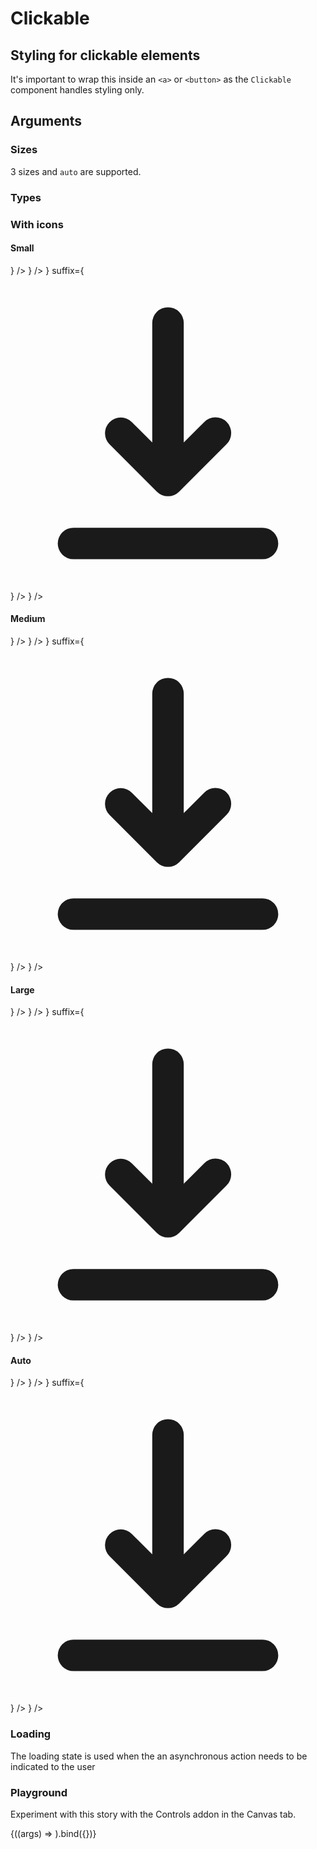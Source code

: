 

<Meta title="molecules/clickable" component={Clickable} />

# Clickable

## Styling for clickable elements

It's important to wrap this inside an `<a>` or `<button>` as the `Clickable` component handles styling only.

<Preview>
  <Story name="standard">
    <Clickable size="medium" label="Button" />
  </Story>
</Preview>

## Arguments

<ArgsTable of={Clickable} />

### Sizes

3 sizes and `auto` are supported.

<Preview>
  <Story name="sizes">
    <div className="flex gap-4 items-center w-full">
      <Clickable size="large" label="Large" />
      <Clickable size="medium" label="Medium" />
      <Clickable size="small" label="Small" />
      <Clickable size="auto" label="Automatic can be really long" />
    </div>
  </Story>
</Preview>

### Types

<Preview>
  <Story name="types">
    <div className="flex gap-4 items-center w-full">
      <Clickable label="Primary" type="primary" />
      <Clickable label="Secondary" type="secondary" />
      <Clickable label="Alert" type="alert" />
    </div>
  </Story>
</Preview>

### With icons

#### Small

<Preview>
  <Story name="with icons (small)">
    <div className="flex gap-4 items-center w-full">
      <Clickable
        label="Download"
        size="small"
        prefix={
          <svg fill="currentColor" viewBox="0 0 20 20" xmlns="http://www.w3.org/2000/svg">
            <path
              fillRule="evenodd"
              d="M3 17a1 1 0 011-1h12a1 1 0 110 2H4a1 1 0 01-1-1zm3.293-7.707a1 1 0 011.414 0L9 10.586V3a1 1 0 112 0v7.586l1.293-1.293a1 1 0 111.414 1.414l-3 3a1 1 0 01-1.414 0l-3-3a1 1 0 010-1.414z"
              clipRule="evenodd"
            />
          </svg>
        }
      />
      <Clickable
        label="Download"
        size="small"
        suffix={
          <svg fill="currentColor" viewBox="0 0 20 20" xmlns="http://www.w3.org/2000/svg">
            <path
              fillRule="evenodd"
              d="M3 17a1 1 0 011-1h12a1 1 0 110 2H4a1 1 0 01-1-1zm3.293-7.707a1 1 0 011.414 0L9 10.586V3a1 1 0 112 0v7.586l1.293-1.293a1 1 0 111.414 1.414l-3 3a1 1 0 01-1.414 0l-3-3a1 1 0 010-1.414z"
              clipRule="evenodd"
            />
          </svg>
        }
      />
      <Clickable
        label="Download"
        size="small"
        prefix={
          <svg fill="currentColor" viewBox="0 0 20 20" xmlns="http://www.w3.org/2000/svg">
            <path
              fillRule="evenodd"
              d="M3 17a1 1 0 011-1h12a1 1 0 110 2H4a1 1 0 01-1-1zm3.293-7.707a1 1 0 011.414 0L9 10.586V3a1 1 0 112 0v7.586l1.293-1.293a1 1 0 111.414 1.414l-3 3a1 1 0 01-1.414 0l-3-3a1 1 0 010-1.414z"
              clipRule="evenodd"
            />
          </svg>
        }
        suffix={
          <svg fill="currentColor" viewBox="0 0 20 20" xmlns="http://www.w3.org/2000/svg">
            <path
              fillRule="evenodd"
              d="M3 17a1 1 0 011-1h12a1 1 0 110 2H4a1 1 0 01-1-1zm3.293-7.707a1 1 0 011.414 0L9 10.586V3a1 1 0 112 0v7.586l1.293-1.293a1 1 0 111.414 1.414l-3 3a1 1 0 01-1.414 0l-3-3a1 1 0 010-1.414z"
              clipRule="evenodd"
            />
          </svg>
        }
      />
      <Clickable
        size="small"
        suffix={
          <svg fill="currentColor" viewBox="0 0 20 20" xmlns="http://www.w3.org/2000/svg">
            <path
              fillRule="evenodd"
              d="M3 17a1 1 0 011-1h12a1 1 0 110 2H4a1 1 0 01-1-1zm3.293-7.707a1 1 0 011.414 0L9 10.586V3a1 1 0 112 0v7.586l1.293-1.293a1 1 0 111.414 1.414l-3 3a1 1 0 01-1.414 0l-3-3a1 1 0 010-1.414z"
              clipRule="evenodd"
            />
          </svg>
        }
      />
    </div>
  </Story>
</Preview>

#### Medium

<Preview>
  <Story name="with icons (medium)">
    <div className="flex gap-4 items-center w-full">
      <Clickable
        label="Download"
        size="medium"
        prefix={
          <svg fill="currentColor" viewBox="0 0 20 20" xmlns="http://www.w3.org/2000/svg">
            <path
              fillRule="evenodd"
              d="M3 17a1 1 0 011-1h12a1 1 0 110 2H4a1 1 0 01-1-1zm3.293-7.707a1 1 0 011.414 0L9 10.586V3a1 1 0 112 0v7.586l1.293-1.293a1 1 0 111.414 1.414l-3 3a1 1 0 01-1.414 0l-3-3a1 1 0 010-1.414z"
              clipRule="evenodd"
            />
          </svg>
        }
      />
      <Clickable
        label="Download"
        size="medium"
        suffix={
          <svg fill="currentColor" viewBox="0 0 20 20" xmlns="http://www.w3.org/2000/svg">
            <path
              fillRule="evenodd"
              d="M3 17a1 1 0 011-1h12a1 1 0 110 2H4a1 1 0 01-1-1zm3.293-7.707a1 1 0 011.414 0L9 10.586V3a1 1 0 112 0v7.586l1.293-1.293a1 1 0 111.414 1.414l-3 3a1 1 0 01-1.414 0l-3-3a1 1 0 010-1.414z"
              clipRule="evenodd"
            />
          </svg>
        }
      />
      <Clickable
        label="Download"
        size="medium"
        prefix={
          <svg fill="currentColor" viewBox="0 0 20 20" xmlns="http://www.w3.org/2000/svg">
            <path
              fillRule="evenodd"
              d="M3 17a1 1 0 011-1h12a1 1 0 110 2H4a1 1 0 01-1-1zm3.293-7.707a1 1 0 011.414 0L9 10.586V3a1 1 0 112 0v7.586l1.293-1.293a1 1 0 111.414 1.414l-3 3a1 1 0 01-1.414 0l-3-3a1 1 0 010-1.414z"
              clipRule="evenodd"
            />
          </svg>
        }
        suffix={
          <svg fill="currentColor" viewBox="0 0 20 20" xmlns="http://www.w3.org/2000/svg">
            <path
              fillRule="evenodd"
              d="M3 17a1 1 0 011-1h12a1 1 0 110 2H4a1 1 0 01-1-1zm3.293-7.707a1 1 0 011.414 0L9 10.586V3a1 1 0 112 0v7.586l1.293-1.293a1 1 0 111.414 1.414l-3 3a1 1 0 01-1.414 0l-3-3a1 1 0 010-1.414z"
              clipRule="evenodd"
            />
          </svg>
        }
      />
      <Clickable
        size="medium"
        suffix={
          <svg fill="currentColor" viewBox="0 0 20 20" xmlns="http://www.w3.org/2000/svg">
            <path
              fillRule="evenodd"
              d="M3 17a1 1 0 011-1h12a1 1 0 110 2H4a1 1 0 01-1-1zm3.293-7.707a1 1 0 011.414 0L9 10.586V3a1 1 0 112 0v7.586l1.293-1.293a1 1 0 111.414 1.414l-3 3a1 1 0 01-1.414 0l-3-3a1 1 0 010-1.414z"
              clipRule="evenodd"
            />
          </svg>
        }
      />
    </div>
  </Story>
</Preview>

#### Large

<Preview>
  <Story name="with icons (large)">
    <div className="flex gap-4 items-center w-full">
      <Clickable
        label="Download"
        size="large"
        prefix={
          <svg fill="currentColor" viewBox="0 0 20 20" xmlns="http://www.w3.org/2000/svg">
            <path
              fillRule="evenodd"
              d="M3 17a1 1 0 011-1h12a1 1 0 110 2H4a1 1 0 01-1-1zm3.293-7.707a1 1 0 011.414 0L9 10.586V3a1 1 0 112 0v7.586l1.293-1.293a1 1 0 111.414 1.414l-3 3a1 1 0 01-1.414 0l-3-3a1 1 0 010-1.414z"
              clipRule="evenodd"
            />
          </svg>
        }
      />
      <Clickable
        label="Download"
        size="large"
        suffix={
          <svg fill="currentColor" viewBox="0 0 20 20" xmlns="http://www.w3.org/2000/svg">
            <path
              fillRule="evenodd"
              d="M3 17a1 1 0 011-1h12a1 1 0 110 2H4a1 1 0 01-1-1zm3.293-7.707a1 1 0 011.414 0L9 10.586V3a1 1 0 112 0v7.586l1.293-1.293a1 1 0 111.414 1.414l-3 3a1 1 0 01-1.414 0l-3-3a1 1 0 010-1.414z"
              clipRule="evenodd"
            />
          </svg>
        }
      />
      <Clickable
        label="Download"
        size="large"
        prefix={
          <svg fill="currentColor" viewBox="0 0 20 20" xmlns="http://www.w3.org/2000/svg">
            <path
              fillRule="evenodd"
              d="M3 17a1 1 0 011-1h12a1 1 0 110 2H4a1 1 0 01-1-1zm3.293-7.707a1 1 0 011.414 0L9 10.586V3a1 1 0 112 0v7.586l1.293-1.293a1 1 0 111.414 1.414l-3 3a1 1 0 01-1.414 0l-3-3a1 1 0 010-1.414z"
              clipRule="evenodd"
            />
          </svg>
        }
        suffix={
          <svg fill="currentColor" viewBox="0 0 20 20" xmlns="http://www.w3.org/2000/svg">
            <path
              fillRule="evenodd"
              d="M3 17a1 1 0 011-1h12a1 1 0 110 2H4a1 1 0 01-1-1zm3.293-7.707a1 1 0 011.414 0L9 10.586V3a1 1 0 112 0v7.586l1.293-1.293a1 1 0 111.414 1.414l-3 3a1 1 0 01-1.414 0l-3-3a1 1 0 010-1.414z"
              clipRule="evenodd"
            />
          </svg>
        }
      />
      <Clickable
        size="large"
        suffix={
          <svg fill="currentColor" viewBox="0 0 20 20" xmlns="http://www.w3.org/2000/svg">
            <path
              fillRule="evenodd"
              d="M3 17a1 1 0 011-1h12a1 1 0 110 2H4a1 1 0 01-1-1zm3.293-7.707a1 1 0 011.414 0L9 10.586V3a1 1 0 112 0v7.586l1.293-1.293a1 1 0 111.414 1.414l-3 3a1 1 0 01-1.414 0l-3-3a1 1 0 010-1.414z"
              clipRule="evenodd"
            />
          </svg>
        }
      />
    </div>
  </Story>
</Preview>

#### Auto

<Preview>
  <Story name="with icons (auto)">
    <div className="flex gap-4 items-center w-full">
      <Clickable
        label="Download"
        size="auto"
        prefix={
          <svg fill="currentColor" viewBox="0 0 20 20" xmlns="http://www.w3.org/2000/svg">
            <path
              fillRule="evenodd"
              d="M3 17a1 1 0 011-1h12a1 1 0 110 2H4a1 1 0 01-1-1zm3.293-7.707a1 1 0 011.414 0L9 10.586V3a1 1 0 112 0v7.586l1.293-1.293a1 1 0 111.414 1.414l-3 3a1 1 0 01-1.414 0l-3-3a1 1 0 010-1.414z"
              clipRule="evenodd"
            />
          </svg>
        }
      />
      <Clickable
        label="Download"
        size="auto"
        suffix={
          <svg fill="currentColor" viewBox="0 0 20 20" xmlns="http://www.w3.org/2000/svg">
            <path
              fillRule="evenodd"
              d="M3 17a1 1 0 011-1h12a1 1 0 110 2H4a1 1 0 01-1-1zm3.293-7.707a1 1 0 011.414 0L9 10.586V3a1 1 0 112 0v7.586l1.293-1.293a1 1 0 111.414 1.414l-3 3a1 1 0 01-1.414 0l-3-3a1 1 0 010-1.414z"
              clipRule="evenodd"
            />
          </svg>
        }
      />
      <Clickable
        label="Download"
        size="auto"
        prefix={
          <svg fill="currentColor" viewBox="0 0 20 20" xmlns="http://www.w3.org/2000/svg">
            <path
              fillRule="evenodd"
              d="M3 17a1 1 0 011-1h12a1 1 0 110 2H4a1 1 0 01-1-1zm3.293-7.707a1 1 0 011.414 0L9 10.586V3a1 1 0 112 0v7.586l1.293-1.293a1 1 0 111.414 1.414l-3 3a1 1 0 01-1.414 0l-3-3a1 1 0 010-1.414z"
              clipRule="evenodd"
            />
          </svg>
        }
        suffix={
          <svg fill="currentColor" viewBox="0 0 20 20" xmlns="http://www.w3.org/2000/svg">
            <path
              fillRule="evenodd"
              d="M3 17a1 1 0 011-1h12a1 1 0 110 2H4a1 1 0 01-1-1zm3.293-7.707a1 1 0 011.414 0L9 10.586V3a1 1 0 112 0v7.586l1.293-1.293a1 1 0 111.414 1.414l-3 3a1 1 0 01-1.414 0l-3-3a1 1 0 010-1.414z"
              clipRule="evenodd"
            />
          </svg>
        }
      />
      <Clickable
        size="auto"
        suffix={
          <svg fill="currentColor" viewBox="0 0 20 20" xmlns="http://www.w3.org/2000/svg">
            <path
              fillRule="evenodd"
              d="M3 17a1 1 0 011-1h12a1 1 0 110 2H4a1 1 0 01-1-1zm3.293-7.707a1 1 0 011.414 0L9 10.586V3a1 1 0 112 0v7.586l1.293-1.293a1 1 0 111.414 1.414l-3 3a1 1 0 01-1.414 0l-3-3a1 1 0 010-1.414z"
              clipRule="evenodd"
            />
          </svg>
        }
      />
    </div>
  </Story>
</Preview>

### Loading

The loading state is used when the an asynchronous action needs to be indicated to the user

<Preview>
  <Story name="loading" classname="inset-flex">
    <Clickable size="medium" loading label="Button" />
  </Story>
</Preview>

### Playground

Experiment with this story with the Controls addon in the Canvas tab.

<Canvas>
  <Story
    name="playground"
    args={{
      label: "Button",
    }}
  >
    {((args) => <Clickable {...args} />).bind({})}
  </Story>
</Canvas>
